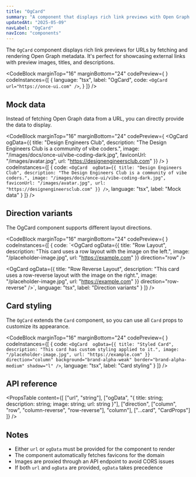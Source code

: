 ```yaml
---
title: "OgCard"
summary: "A component that displays rich link previews with Open Graph metadata for URLs."
updatedAt: "2025-05-09"
navLabel: "OgCard"
navIcon: "components"
---
```


The `OgCard` component displays rich link previews for URLs by fetching and rendering Open Graph metadata. It's perfect for showcasing external links with preview images, titles, and descriptions.

<CodeBlock
  marginTop="16"
  marginBottom="24"
  codePreview={
    <OgCard 
      url="https://once-ui.com"
    />
  }
  codeInstances={[
    {
      language: "tsx",
      label: "OgCard",
      code:
`<OgCard 
    url="https://once-ui.com"
/>`,
    }
  ]}
/>

## Mock data

Instead of fetching Open Graph data from a URL, you can directly provide the data to display.

<CodeBlock
  marginTop="16"
  marginBottom="24"
  codePreview={
    <OgCard 
      ogData={{
        title: "Design Engineers Club",
        description: "The Design Engineers Club is a community of vibe coders.",
        image: "/images/docs/once-ui/vibe-coding-dark.jpg",
        faviconUrl: "/images/avatar.jpg",
        url: "https://designengineersclub.com"
      }}
    />
  }
  codeInstances={[
    {
      code:
`<OgCard 
    ogData={{
      title: "Design Engineers Club",
      description: "The Design Engineers Club is a community of vibe coders.",
      image: "/images/docs/once-ui/vibe-coding-dark.jpg",
      faviconUrl: "/images/avatar.jpg",
      url: "https://designengineersclub.com"
    }}
/>`,
      language: "tsx",
      label: "Mock data"
    }
  ]}
/>

## Direction variants

The OgCard component supports different layout directions.

<CodeBlock
  marginTop="16"
  marginBottom="24"
  codePreview={
    <Column gap="16">
      <OgCard 
        url="https://once-ui.com/about"
        direction="row"
      />
      <OgCard 
        url="https://once-ui.com/products"
        direction="row-reverse"
      />
    </Column>
  }
  codeInstances={[
    {
      code:
`<OgCard 
    ogData={{
        title: "Row Layout",
        description: "This card uses a row layout with the image on the left.",
        image: "/placeholder-image.jpg",
        url: "https://example.com"
    }}
    direction="row"
/>

<OgCard 
    ogData={{
        title: "Row Reverse Layout",
        description: "This card uses a row-reverse layout with the image on the right.",
        image: "/placeholder-image.jpg",
        url: "https://example.com"
    }}
    direction="row-reverse"
/>`,
      language: "tsx",
      label: "Direction variants"
    }
  ]}
/>

## Card styling

The `OgCard` extends the `Card` component, so you can use all `Card` props to customize its appearance.

<CodeBlock
  marginTop="16"
  marginBottom="24"
  codePreview={
    <OgCard 
      url="https://once-ui.com/customize"
      background="brand-alpha-weak"
      border="brand-alpha-medium"
      shadow="l"
    />
  }
  codeInstances={[
    {
      code:
`<OgCard 
    ogData={{
        title: "Styled Card",
        description: "This card has custom styling applied to it.",
        image: "/placeholder-image.jpg",
        url: "https://example.com"
    }}
    direction="column"
    background="brand-alpha-weak"
    border="brand-alpha-medium"
    shadow="l"
/>`,
      language: "tsx",
      label: "Card styling"
    }
  ]}
/>

## API reference

<PropsTable
  content={[
    ["url", "string"],
    ["ogData", "{ title: string; description: string; image: string; url: string }"],
    ["direction", ["column", "row", "column-reverse", "row-reverse"], "column"],
    ["...card", "CardProps"]
  ]}
/>

## Notes

- Either `url` or `ogData` must be provided for the component to render
- The component automatically fetches favicons for the domain
- Images are proxied through an API endpoint to avoid CORS issues
- If both `url` and `ogData` are provided, `ogData` takes precedence